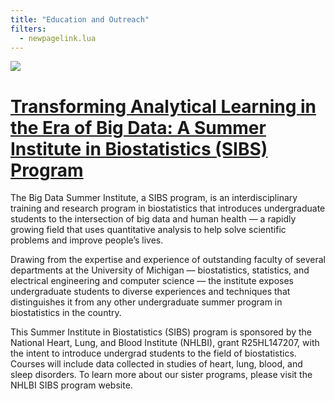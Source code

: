 ```yaml
---
title: "Education and Outreach"
filters:
  - newpagelink.lua
---
```


::: {.column-body}
![](images/banner-images/education-outreach.jpg)
:::


# [Transforming Analytical Learning in the Era of Big Data: A Summer Institute in Biostatistics (SIBS) Program](https://sph.umich.edu/bdsi/)

The Big Data Summer Institute, a SIBS program, is an interdisciplinary training and research program in biostatistics that introduces undergraduate students to the intersection of big data and human health — a rapidly growing field that uses quantitative analysis to help solve scientific problems and improve people’s lives.

Drawing from the expertise and experience of outstanding faculty of several departments at the University of Michigan — biostatistics, statistics, and electrical engineering and computer science — the institute exposes undergraduate students to diverse experiences and techniques that distinguishes it from any other undergraduate summer program in biostatistics in the country.

This Summer Institute in Biostatistics (SIBS) program is sponsored by the National Heart, Lung, and Blood Institute (NHLBI), grant R25HL147207, with the intent to introduce undergrad students to the field of biostatistics. Courses will include data collected in studies of heart, lung, blood, and sleep disorders. To learn more about our sister programs, please visit the NHLBI SIBS program website.
